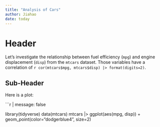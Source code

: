 ```yaml
---
title: "Analysis of Cars"
author: Jiahao
date: today
---
```


# Header

Let's investigate the relationship between fuel efficiency (`mpg`) 
and engine displacement (`disp`) from the `mtcars` dataset. 
Those variables have a correlation of `r cor(mtcars$mpg, mtcars$disp) |> format(digits=2)`.

## Sub-Header

Here is a plot:

```r
| message: false

library(tidyverse)
data(mtcars)
mtcars |>
  ggplot(aes(mpg, disp)) +
  geom_point(color="dodgerblue4", size=2)
